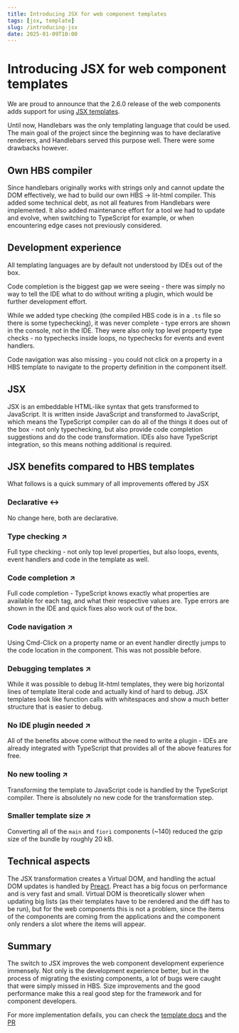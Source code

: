 ```yaml
---
title: Introducing JSX for web component templates
tags: [jsx, template]
slug: /introducing-jsx
date: 2025-01-09T10:00
---
```


# Introducing JSX for web component templates

We are proud to announce that the 2.6.0 release of the web components adds support for using [JSX templates](https://github.com/SAP/ui5-webcomponents/pull/10046).

Until now, Handlebars was the only templating language that could be used. The main goal of the project since the beginning was to have declarative renderers, and Handlebars served this purpose well. There were some drawbacks however.

## Own HBS compiler
Since handlebars originally works with strings only and cannot update the DOM effectively, we had to build our own HBS -> lit-html compiler. This added some technical debt, as not all features from Handlebars were implemented. It also added maintenance effort for a tool we had to update and evolve, when switching to TypeScript for example, or when encountering edge cases not previously considered.

## Development experience
All templating languages are by default not understood by IDEs out of the box.

Code completion is the biggest gap we were seeing - there was simply no way to tell the IDE what to do without writing a plugin, which would be further development effort.

While we added type checking (the compiled HBS code is in a `.ts` file so there is some typechecking), it was never complete - type errors are shown in the console, not in the IDE. They were also only top level property type checks - no typechecks inside loops, no typechecks for events and event handlers.

Code navigation was also missing - you could not click on a property in a HBS template to navigate to the property definition in the component itself.

## JSX

JSX is an embeddable HTML-like syntax that gets transformed to JavaScript. It is written inside JavaScript and transformed to JavaScript, which means the TypeScript compiler can do all of the things it does out of the box - not only typechecking, but also provide code completion suggestions and do the code transformation. IDEs also have TypeScript integration, so this means nothing additional is required.

## JSX benefits compared to HBS templates

What follows is a quick summary of all improvements offered by JSX

### Declarative ↔️
No change here, both are declarative.

### Type checking ↗️
Full type checking - not only top level properties, but also loops, events, event handlers and code in the template as well.

### Code completion ↗️
Full code completion - TypeScript knows exactly what properties are available for each tag, and what their respective values are. Type errors are shown in the IDE and quick fixes also work out of the box.

### Code navigation ↗️
Using Cmd-Click on a property name or an event handler directly jumps to the code location in the component. This was not possible before.

### Debugging templates ↗️
While it was possible to debug lit-html templates, they were big horizontal lines of template literal code and actually kind of hard to debug. JSX templates look like function calls with whitespaces and show a much better structure that is easier to debug.

### No IDE plugin needed ↗️
All of the benefits above come without the need to write a plugin - IDEs are already integrated with TypeScript that provides all of the above features for free.

### No new tooling ↗️
Transforming the template to JavaScript code is handled by the TypeScript compiler. There is absolutely no new code for the transformation step.

### Smaller template size ↗️
Converting all of the `main` and `fiori` components (~140) reduced the gzip size of the bundle by roughly 20 kB.

## Technical aspects
The JSX transformation creates a Virtual DOM, and handling the actual DOM updates is handled by [Preact](https://preactjs.com/). Preact has a big focus on performance and is very fast and small. Virtual DOM is theoretically slower when updating big lists (as their templates have to be rendered and the diff has to be run), but for the web components this is not a problem, since the items of the components are coming from the applications and the component only renders a slot where the items will appear.

## Summary
The switch to JSX improves the web component development experience immensely. Not only is the development experience better, but in the process of migrating the existing components, a lot of bugs were caught that were simply missed in HBS. Size improvements and the good performance make this a real good step for the framework and for component developers.

For more implementation defails, you can check the [template docs](https://sap.github.io/ui5-webcomponents/docs/development/templates/) and the [PR](https://github.com/SAP/ui5-webcomponents/pull/10046)